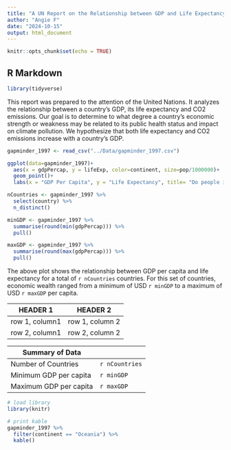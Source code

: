 ```yaml
---
title: "A UN Report on the Relationship between GDP and Life Expectancy”"
author: "Angie F"
date: "2024-10-15"
output: html_document
---
```


```r
knitr::opts_chunk$set(echo = TRUE)
```

## R Markdown
```r
library(tidyverse)
```

This report was prepared to the attention of the United Nations. It analyzes the relationship between a country's GDP, its life expectancy and CO2 emissions. Our goal is to determine to what degree a country’s economic strength or weakness may be related to its public health status and impact on climate pollution. We hypothesize that both life expectancy and CO2 emissions increase with a country's GDP.
```r
gapminder_1997 <- read_csv("../Data/gapminder_1997.csv")
```
```r
ggplot(data=gapminder_1997)+
  aes(x = gdpPercap, y = lifeExp, color=continent, size=pop/1000000)+
  geom_point()+
  labs(x = "GDP Per Capita", y = "Life Expectancy", title= "Do people in wealthy countries live longer?", size="Population (in millions)")
```
```r
nCountries <- gapminder_1997 %>%
  select(country) %>%
  n_distinct()

minGDP <- gapminder_1997 %>%
  summarise(round(min(gdpPercap))) %>%
  pull()

maxGDP <- gapminder_1997 %>%
  summarise(round(max(gdpPercap))) %>%
  pull()
```
The above plot shows the relationship between GDP per capita and life expectancy
for a total of `r nCountries ` countries. For this set of countries,
economic wealth ranged from a minimum of USD `r minGDP`
to a maximum of USD `r maxGDP` per capita.

|HEADER 1|HEADER 2|
|-------------|-------------|
|row 1, column1|row 1, column 2|
|row 2, column1|row 2, column 2|


|Summary of Data|
|------|------|
|Number of Countries|`r nCountries`|
|Minimum GDP per capita|`r minGDP`|
|Maximum GDP per capita|`r maxGDP`|

```r
# load library
library(knitr)

# print kable
gapminder_1997 %>%
  filter(continent == "Oceania") %>%
  kable()
```